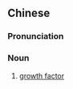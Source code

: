 {{also|生长因子}}
==Chinese==
{{zh-forms|s=生长因子|type=22}}
{{wikipedia|lang=zh}}

===Pronunciation===
{{zh-pron
|m=shēngzhǎng yīnzǐ
|cat=n
}}

===Noun===
{{zh-noun}}

# {{lb|zh|biochemistry}} [[growth factor]]